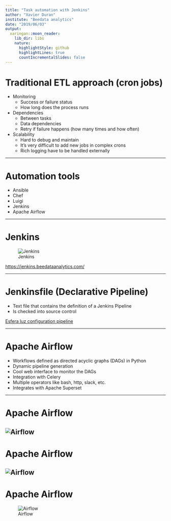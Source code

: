 ```yaml
---
title: "Task automation with Jenkins"
author: "Xavier Duran"
institute: "Beedata analytics"
date: "2019/06/03"
output:
  xaringan::moon_reader:
    lib_dir: libs
    nature:
      highlightStyle: github
      highlightLines: true
      countIncrementalSlides: false
---
```


# Traditional ETL approach (cron jobs)

- Monitoring
    - Success or failure status
    - How long does the process runs
    
- Dependencies
    - Between tasks
    - Data dependencies
    - Retry if failure happens (how many times and how often)

- Scalability
    - Hard to debug and maintain
    - It’s very difficult to add new jobs in complex crons
    - Rich logging have to be handled externally

---

# Automation tools

- Ansible
- Chef
- Luigi
- Jenkins
- Apache Airflow

---

# Jenkins

![Jenkins](images/jenkins.png)

[https://jenkins.beedataanalytics.com/](https://jenkins.beedataanalytics.com/)

---

# Jenkinsfile (Declarative Pipeline)

- Text file that contains the definition of a Jenkins Pipeline
- Is checked into source control

[Esfera luz configuration pipeline](https://github.com/xdurana/pipeline-esfera/blob/master/Jenkinsfile)

---

# Apache Airflow

- Workflows defined as directed acyclic graphs (DAGs) in Python
- Dynamic pipeline generation
- Cool web interface to monitor the DAGs
- Integration with Celery
- Multiple operators like bash, http, slack, etc.
- Integrates with Apache Superset

---

# Apache Airflow

![Airflow](images/airflow-dag.png)
---

# Apache Airflow

![Airflow](images/airflow-tree.png)
---

# Apache Airflow

![Airflow](images/airflow-duration.png)
